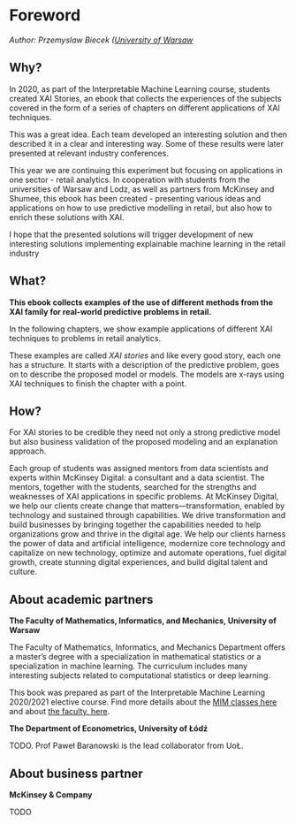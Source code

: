 # Foreword {-}

*Author: Przemyslaw Biecek ([University of Warsaw](https://www.mimuw.edu.pl/)*

## Why?

In 2020, as part of the Interpretable Machine Learning course, students created XAI Stories, an ebook that collects the experiences of the subjects covered in the form of a series of chapters on different applications of XAI techniques.

This was a great idea. Each team developed an interesting solution and then described it in a clear and interesting way. Some of these results were later presented at relevant industry conferences.

This year we are continuing this experiment but focusing on applications in one sector - retail analytics. In cooperation with students from the universities of Warsaw and Lodz, as well as partners from McKinsey and Shumee, this ebook has been created - presenting various ideas and applications on how to use predictive modelling in retail, but also how to enrich these solutions with XAI.

I hope that the presented solutions will trigger development of new interesting solutions implementing explainable machine learning in the retail industry

## What?

**This ebook collects examples of the use of different methods from the XAI family for  real-world predictive problems in retail.**

In the following chapters, we show example applications of different XAI techniques to problems in retail analytics.

These examples are called *XAI stories* and like every good story, each one has a structure. It starts with a description of the predictive problem, goes on to describe the proposed model or models. The models are x-rays using XAI techniques to finish the chapter with a point.

## How?

For XAI stories to be credible they need not only a strong predictive model but also business validation of the proposed modeling and an explanation approach.

Each group of students was assigned mentors from data scientists and experts within McKinsey Digital: a consultant and a data scientist. The mentors, together with the students, searched for the strengths and weaknesses of XAI applications in specific problems. At McKinsey Digital, we help our clients create change that matters—transformation, enabled by technology and sustained through capabilities. We drive transformation and build businesses by bringing together the capabilities needed to help organizations grow and thrive in the digital age. We help our clients harness the power of data and artificial intelligence, modernize core technology and capitalize on new technology, optimize and automate operations, fuel digital growth, create stunning digital experiences, and build digital talent and culture.

## About academic partners

**The Faculty of Mathematics, Informatics, and Mechanics, University of Warsaw**

The Faculty of Mathematics, Informatics, and Mechanics Department offers a master's degree with a specialization in mathematical statistics or a specialization in machine learning. The curriculum includes many interesting subjects related to computational statistics or deep learning. 

This book was prepared as part of the Interpretable Machine Learning 2020/2021 elective course. Find more details about the [MIM classes here](https://usosweb.uw.edu.pl/kontroler.php?_action=katalog2/przedmioty/pokazPrzedmiot&kod=1000-1M18WUM) and about [the faculty, here](https://www.mimuw.edu.pl/en).

**The Department of Econometrics, University of Łódź**

TODO. Prof Paweł Baranowski is the lead collaborator from UoŁ.


## About business partner

**McKinsey & Company**

TODO

